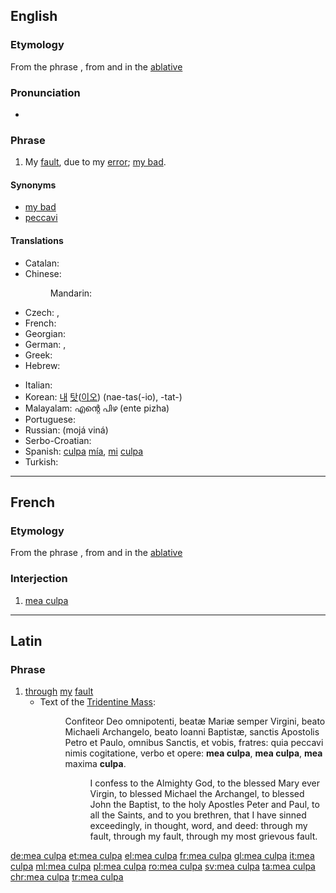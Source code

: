 ==English==
{{wikipedia|Mea Culpa}}

===Etymology===
From the {{etyl|la|en}} phrase {{m|la|meā culpā||through my fault}}, from {{term|mea||my, mine|lang=la}} and {{term|culpa||fault|lang=la}} in the [[ablative]]

===Pronunciation===
* {{IPA|/ˈmeɪ.əˌkʌl.pə/|/ˈmiː.əˈkʌl.pə/|/ˈmeɪ.əˌkʊl.pə/|lang=en}}

===Phrase===
{{head|en|phrase|head=[[mea]] [[culpa]]}}

# My [[fault]], due to my [[error]]; [[my bad]].

====Synonyms====
* [[my bad]]
* [[peccavi]]

====Translations====
{{trans-top|My fault, due to my error}}
* Catalan: {{t|ca|mea culpa|f}}
* Chinese:
*: Mandarin: {{t|cmn|是我的错|tr=Hans|sc=Hani}}
* Czech: {{t|cs|moje chyba}}, {{t|cs|moje vina}}
* French: {{t+|fr|mea culpa}}
* Georgian: {{t|ka|ჩემი ბრალია}}
* German: {{t+|de|mea culpa}}, {{t|de|meine Schuld}}
* Greek: {{t+|el|ήμαρτον}}
* Hebrew: {{t|he|טעות שלי|sc=Hebr}}
{{trans-mid}}
* Italian: {{t|it|colpa mia}}
* Korean: [[내]] [[탓]]([[이오]]) (nae-tas(-io), -tat-)
* Malayalam: എന്റെ പിഴ (ente pizha)
* Portuguese: {{t|pt|[[minha]] [[culpa]]}}
* Russian: {{t|ru|моя́ вина}} (mojá viná)
* Serbo-Croatian: {{t|sh|moja greška}}
* Spanish: [[culpa]] [[mía]], [[mi]] [[culpa]]
* Turkish: {{t|tr|benim hatam}}
{{trans-bottom}}

----

==French==

===Etymology===
From the {{etyl|la|fr}} phrase {{m|la|meā culpā||through my fault}}, from {{term|mea||my, mine|lang=la}} and {{term|culpa||fault|lang=la}} in the [[ablative]]

===Interjection===
{{head|fr|interjection}}

# [[#English|mea culpa]]

----

==Latin==

===Phrase===
{{head|la|phrase|head=[[meā]] [[culpā]]}}

# [[through]] [[my]] [[fault]]
#* Text of the [[w:Tridentine Mass|Tridentine Mass]]:
#*: Confiteor Deo omnipotenti, beatæ Mariæ semper Virgini, beato Michaeli Archangelo, beato Ioanni Baptistæ, sanctis Apostolis Petro et Paulo, omnibus Sanctis, et vobis, fratres: quia peccavi nimis cogitatione, verbo et opere: '''mea culpa''', '''mea culpa''', '''mea''' maxima '''culpa'''.
#*:: I confess to the Almighty God, to the blessed Mary ever Virgin, to blessed Michael the Archangel, to blessed John the Baptist, to the holy Apostles Peter and Paul, to all the Saints, and to you brethren, that I have sinned exceedingly, in thought, word, and deed: through my fault, through my fault, through my most grievous fault.

[[de:mea culpa]]
[[et:mea culpa]]
[[el:mea culpa]]
[[fr:mea culpa]]
[[gl:mea culpa]]
[[it:mea culpa]]
[[ml:mea culpa]]
[[pl:mea culpa]]
[[ro:mea culpa]]
[[sv:mea culpa]]
[[ta:mea culpa]]
[[chr:mea culpa]]
[[tr:mea culpa]]
